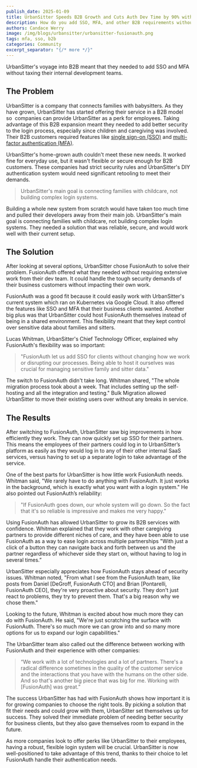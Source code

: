 ```yaml
---
publish_date: 2025-01-09
title: UrbanSitter Speeds B2B Growth and Cuts Auth Dev Time by 90% with FusionAuth
description: How do you add SSO, MFA, and other B2B requirements without taking time away from your dev team?
authors: Candace Werry
image: /img/blogs/urbansitter/urbansitter-fusionauth.png
tags: mfa, sso, b2b
categories: Community
excerpt_separator: "{/* more */}"
---
```


UrbanSitter's voyage into B2B meant that they needed to add SSO and MFA without taxing their internal development teams.

## The Problem

UrbanSitter is a company that connects families with babysitters. As they have grown, UrbanSitter has started offering their service in a B2B model so  companies can provide UrbanSitter as a perk for employees. Taking advantage of this B2B expansion meant they needed to add better security to the login process, especially since children and caregiving was involved. Their B2B customers required features like [single sign-on (SSO)](/articles/authentication/how-sso-works) and [multi-factor authentication (MFA)](/articles/authentication/multi-factor-authentication).

UrbanSitter's home-grown auth couldn't meet these new needs. It worked fine for everyday use, but it wasn't flexible or secure enough for B2B customers. These companies had strict security rules and UrbanSitter's DIY authentication system would need significant retooling to meet their demands.

>UrbanSitter's main goal is connecting families with childcare, not building complex login systems.

Building a whole new system from scratch would have taken too much time and pulled their developers away from their main job. UrbanSitter's main goal is connecting families with childcare, not building complex login systems. They needed a solution that was reliable, secure, and would work well with their current setup.

## The Solution

After looking at several options, UrbanSitter chose FusionAuth to solve their problem. FusionAuth offered what they needed without requiring extensive work from their dev team. It could handle the tough security demands of their business customers without impacting their own work.

FusionAuth was a good fit because it could easily work with UrbanSitter's current system which ran on Kubernetes via Google Cloud. It also offered the features like SSO and MFA that their business clients wanted. Another big plus was that UrbanSitter could host FusionAuth themselves instead of being in a shared environment. This flexibility meant that they kept control over sensitive data about families and sitters.

Lucas Whitman, UrbanSitter's Chief Technology Officer, explained why FusionAuth's flexibility was so important:

>"FusionAuth let us add SSO for clients without changing how we work or disrupting our processes. Being able to host it ourselves was crucial for managing sensitive family and sitter data."

The switch to FusionAuth didn't take long. Whitman shared, "The whole migration process took about a week. That includes setting up the self-hosting and all the integration and testing." Bulk Migration allowed UrbanSitter to move their existing users over without any breaks in service.

## The Results

After switching to FusionAuth, UrbanSitter saw big improvements in how efficiently they work. They can now quickly set up SSO for their partners. This means the employees of their partners could log in to UrbanSitter’s platform as easily as they would log in to any of their other internal SaaS services, versus having to set up a separate login to take advantage of the service.

One of the best parts for UrbanSitter is how little work FusionAuth needs. Whitman said, "We rarely have to do anything with FusionAuth. It just works in the background, which is exactly what you want with a login system." He also pointed out FusionAuth’s reliability: 

>"If FusionAuth goes down, our whole system will go down. So the fact that it's so reliable is impressive and makes me very happy."

Using FusionAuth has allowed UrbanSitter to grow its B2B services with confidence. Whitman explained that they work with other caregiving partners to provide different niches of care, and they have been able to use FusionAuth as a way to ease login across multiple partnerships "With just a click of a button they can navigate back and forth between us and the partner regardless of whichever side they start on, without having to log in several times.”

UrbanSitter especially appreciates how FusionAuth stays ahead of security issues. Whitman noted, "From what I see from the FusionAuth team, like posts from Daniel \[DeGroff, FusionAuth CTO\] and Brian \[Pontarelli, FusionAuth CEO\], they're very proactive about security. They don't just react to problems, they try to prevent them. That's a big reason why we chose them."

Looking to the future, Whitman is excited about how much more they can do with FusionAuth. He said, "We're just scratching the surface with FusionAuth. There's so much more we can grow into and so many more options for us to expand our login capabilities."

The UrbanSitter team also called out the difference between working with FusionAuth and their experience with other companies:

>“We work with a lot of technologies and a lot of partners. There's a radical difference sometimes in the quality of the customer service and the interactions that you have with the humans on the other side. And so that's another big piece that was big for me. Working with \[FusionAuth\] was great.”

The success UrbanSitter has had with FusionAuth shows how important it is for growing companies to choose the right tools. By picking a solution that fit their needs and could grow with them, UrbanSitter set themselves up for success. They solved their immediate problem of needing better security for business clients, but they also gave themselves room to expand in the future.

As more companies look to offer perks like UrbanSitter to their employees, having a robust, flexible login system will be crucial. UrbanSitter is now well-positioned to take advantage of this trend, thanks to their choice to let FusionAuth handle their authentication needs.
